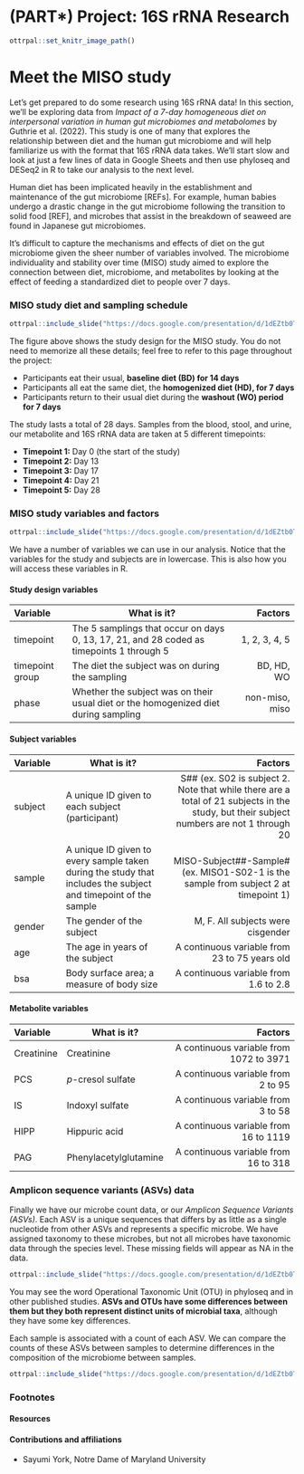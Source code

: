 
# (PART\*) Project: 16S rRNA Research {-}

<!-- Set up code of OTTR Book-->

```r
ottrpal::set_knitr_image_path()
```



# Meet the MISO study

Let's get prepared to do some research using 16S rRNA data! In this section, we'll be exploring data from *Impact of a 7-day homogeneous diet on interpersonal variation in human gut microbiomes and metabolomes* by Guthrie et al. (2022). This study is one of many that explores the relationship between diet and the human gut microbiome and will help familiarize us with the format that 16S rRNA data takes. We'll start slow and look at just a few lines of data in Google Sheets and then use phyloseq and DESeq2 in R to take our analysis to the next level.

Human diet has been implicated heavily in the establishment and maintenance of the gut microbiome [REFs]. For example, human babies undergo a drastic change in the gut microbiome following the transition to solid food [REF], and microbes that assist in the breakdown of seaweed are found in Japanese gut microbiomes. 

<!-- REFs: Xu et al. (2015) -->

It's difficult to capture the mechanisms and effects of diet on the gut microbiome given the sheer number of variables involved. The microbiome individuality and stability over time (MISO) study aimed to explore the connection between diet, microbiome, and metabolites by looking at the effect of feeding a standardized diet to people over 7 days. 

### MISO study diet and sampling schedule

```r

ottrpal::include_slide("https://docs.google.com/presentation/d/1dEZtb0TgLbzhbr3HxQElwg8hENur2HMIzseg19OGd0g/edit#slide=id.g33d6fd7d4b6_0_27")

```

The figure above shows the study design for the MISO study. You do not need to memorize all these details; feel free to refer to this page throughout the project:

- Participants eat their usual, **baseline diet (BD) for 14 days**
- Participants all eat the same diet, the **homogenized diet (HD), for 7 days**
- Participants return to their usual diet during the **washout (WO) period for 7 days**

The study lasts a total of 28 days. Samples from the blood, stool, and urine, our metabolite and 16S rRNA data are taken at 5 different timepoints:

- **Timepoint 1:** Day 0 (the start of the study)
- **Timepoint 2:** Day 13
- **Timepoint 3:** Day 17
- **Timepoint 4:** Day 21
- **Timepoint 5:** Day 28


### MISO study variables and factors

```r

ottrpal::include_slide("https://docs.google.com/presentation/d/1dEZtb0TgLbzhbr3HxQElwg8hENur2HMIzseg19OGd0g/edit#slide=id.g33d6fd7d4b6_0_61")

```

We have a number of variables we can use in our analysis. Notice that the variables for the study and subjects are in lowercase. This is also how you will access these variables in R.

#### Study design variables

<!-- How to align table using this format? -->

|Variable|What is it?|Factors|
|:----|--------------|----:|
|timepoint|The 5 samplings that occur on days 0, 13, 17, 21, and 28 coded as timepoints 1 through 5|1, 2, 3, 4, 5| 
|timepoint group|The diet the subject was on during the sampling|BD, HD, WO|
|phase|Whether the subject was on their usual diet or the homogenized diet during sampling|non-miso, miso| 

#### Subject variables

|Variable|What is it?|Factors|
|:-|----|----:|
|subject|A unique ID given to each subject (participant)|S## (ex. S02 is subject 2. Note that while there are a total of 21 subjects in the study, but their subject numbers are not 1 through 20| 
|sample|A unique ID given to every sample taken during the study that includes the subject and timepoint of the sample|MISO-Subject##-Sample# (ex. MISO1-S02-1 is the sample from subject 2 at timepoint 1)|
|gender|The gender of the subject|M, F. All subjects were cisgender| 
|age|The age in years of the subject|A continuous variable from 23 to 75 years old| 
|bsa|Body surface area; a measure of body size|A continuous variable from 1.6 to 2.8| 

#### Metabolite variables

|Variable|What is it?|Factors|
|:----|--------------|----:|
|Creatinine|Creatinine|A continuous variable from 1072 to 3971| 
|PCS|*p*-cresol sulfate|A continuous variable from 2 to 95|
|IS|Indoxyl sulfate|A continuous variable from 3 to 58| 
|HIPP|Hippuric acid|A continuous variable from 16 to 1119| 
|PAG|Phenylacetylglutamine|A continuous variable from 16 to 318| 

### Amplicon sequence variants (ASVs) data

Finally we have our microbe count data, or our *Amplicon Sequence Variants (ASVs)*. Each ASV is a unique sequences that differs by as little as a single nucleotide from other ASVs and represents a specific microbe. We have assigned taxonomy to these microbes, but not all microbes have taxonomic data through the species level. These missing fields will appear as NA in the data.

```r

ottrpal::include_slide("https://docs.google.com/presentation/d/1dEZtb0TgLbzhbr3HxQElwg8hENur2HMIzseg19OGd0g/edit#slide=id.g33d6fd7d4b6_0_136")

```

You may see the word Operational Taxonomic Unit (OTU) in phyloseq and in other published studies. **ASVs and OTUs have some differences between them but they both represent distinct units of microbial taxa**, although they have some key differences. 

Each sample is associated with a count of each ASV. We can compare the counts of these ASVs between samples to determine differences in the composition of the microbiome between samples.

```r

ottrpal::include_slide("https://docs.google.com/presentation/d/1dEZtb0TgLbzhbr3HxQElwg8hENur2HMIzseg19OGd0g/edit#slide=id.g33d6fd7d4b6_0_113")

```


### Footnotes

#### Resources

#### Contributions and affiliations

- Sayumi York, Notre Dame of Maryland University



